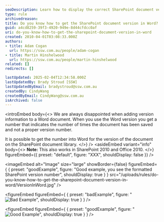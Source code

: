 ```yaml
---
seoDescription: Learn how to display the correct SharePoint document version number in your Word files.
type: rule
archivedreason:
title: Do you know how to get the SharePoint document version in Word?
guid: a4cd8259-39f3-4920-949e-8d44cfdcc0af
uri: do-you-know-how-to-get-the-sharepoint-document-version-in-word
created: 2010-04-01T03:08:33.000Z
authors:
- title: Adam Cogan
  url: https://ssw.com.au/people/adam-cogan
- title: Martin Hinshelwood
  url: https://ssw.com.au/people/martin-hinshelwood
related: []
redirects: []

lastUpdated: 2025-02-04T12:34:58.000Z
lastUpdatedBy: Brady Stroud [SSW]
lastUpdatedByEmail: bradystroud@ssw.com.au
createdBy: CindyWang
createdByEmail: CindyWang@ssw.com.au
isArchived: false
---
```


<introEmbed
  body={<>
We are always disappointed when adding version information to a Word document. When you use the Word version you get a number that indicates the number of times the document has been saved and not a proper version number.

It is possible to get the number into Word for the version of the document on the SharePoint document library.
  </>}
/>
<asideEmbed
  variant="info"
  body={<>
    **Note:** This also works in SharePoint 2010 and Office 2010.
  </>}
  figureEmbed={{
    preset: "default",
    figure: "XXX",
    shouldDisplay: false
  }}
/>

<imageEmbed
  alt="Image"
  size="large"
  showBorder={false}
  figureEmbed={ {
    preset: "goodExample",
    figure: "Good example, you see the formatted SharePoint version number",
    shouldDisplay: true
  } }
  src="/uploads/rules/do-you-know-how-to-get-the-sharepoint-document-version-in-word/VersionInWord.jpg"
/>

<figureEmbed figureEmbed={ {
  preset: "badExample",
  figure: "![Bad Example](/uploads/rules/do-you-know-how-to-get-the-sharepoint-document-version-in-word/BadVersioning.png)",
  shouldDisplay: true
} } />


<figureEmbed figureEmbed={ {
  preset: "goodExample",
  figure: "![Good Example](/uploads/rules/do-you-know-how-to-get-the-sharepoint-document-version-in-word/GoodVersioning.png)",
  shouldDisplay: true
} } />
